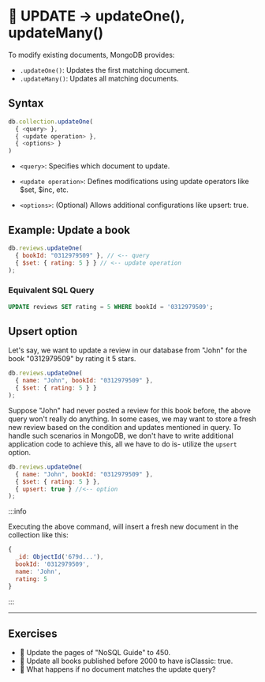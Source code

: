 # 👐 UPDATE → updateOne(), updateMany()

To modify existing documents, MongoDB provides:

- `.updateOne()`: Updates the first matching document.
- `.updateMany()`: Updates all matching documents.

## Syntax

```js
db.collection.updateOne(
  { <query> },
  { <update operation> },
  { <options> }
)
```

- `<query>`: Specifies which document to update.

- `<update operation>`: Defines modifications using update operators like $set, $inc, etc.

- `<options>`: (Optional) Allows additional configurations like upsert: true.

## Example: Update a book

```js
db.reviews.updateOne(
  { bookId: "0312979509" }, // <-- query
  { $set: { rating: 5 } } // <-- update operation
);
```

### Equivalent SQL Query

```sql
UPDATE reviews SET rating = 5 WHERE bookId = '0312979509';
```

## Upsert option

Let's say, we want to update a review in our database from "John" for the book "0312979509" by rating it 5 stars.

```js
db.reviews.updateOne(
  { name: "John", bookId: "0312979509" },
  { $set: { rating: 5 } }
);
```

Suppose "John" had never posted a review for this book before, the above query won't really do anything.
In some cases, we may want to store a fresh new review based on the condition and updates mentioned in query.
To handle such scenarios in MongoDB, we don't have to write additional application code to achieve this, all we have to do is- utilize the `upsert` option.

```js
db.reviews.updateOne(
  { name: "John", bookId: "0312979509" },
  { $set: { rating: 5 } },
  { upsert: true } //<-- option
);
```

:::info

Executing the above command, will insert a fresh new document in the collection like this:

```js
{
  _id: ObjectId('679d...'),
  bookId: '0312979509',
  name: 'John',
  rating: 5
}
```

:::

---

## Exercises

- 👐 Update the pages of "NoSQL Guide" to 450.
- 👐 Update all books published before 2000 to have isClassic: true.
- 👐 What happens if no document matches the update query?
